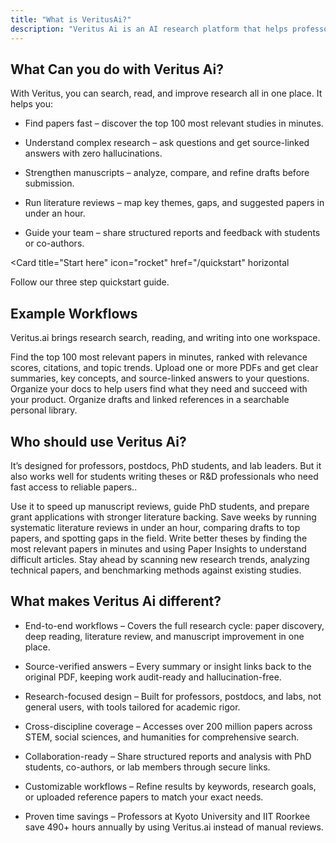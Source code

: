 ```yaml
---
title: "What is VeritusAi?"
description: "Veritus Ai is an AI research platform that helps professors, postdocs, and students save time. It brings paper search, paper insights, and manuscript review into one place. Researchers at Kyoto University, MIT, and IIT Roorkee already use it to finish tasks five times faster."
---
```


## What Can you do with Veritus Ai?

With Veritus, you can search, read, and improve research all in one place. It helps you:

- Find papers fast – discover the top 100 most relevant studies in minutes.

- Understand complex research – ask questions and get source-linked answers with zero hallucinations.

- Strengthen manuscripts – analyze, compare, and refine drafts before submission.

- Run literature reviews – map key themes, gaps, and suggested papers in under an hour.

- Guide your team – share structured reports and feedback with students or co-authors.

<Card
  title="Start here"
  icon="rocket"
  href="/quickstart"
  horizontal
>
  Follow our three step quickstart guide.
</Card>

## Example Workflows

Veritus.ai brings research search, reading, and writing into one workspace.

<Columns cols={2}>
  <Card
    title="Paper Search"
    icon="pen-to-square"
    href="/development"
  >
    Find the top 100 most relevant papers in minutes, ranked with relevance scores, citations, and topic trends.
  </Card>
  <Card
    title="Paper Insights"
    icon="palette"
    href="/essentials/settings"
  >
    Upload one or more PDFs and get clear summaries, key concepts, and source-linked answers to your questions.
  </Card>
    <Card
    title="Manuscript Assistant"
    icon="map"
    href="/essentials/navigation"
  >
    Organize your docs to help users find what they need and succeed with your product.
  </Card>
  <Card
    title="Paper Collection"
    icon="terminal"
    href="/api-reference/introduction"
  >
   Organize drafts and linked references in a searchable personal library.
  </Card>
</Columns>

## Who should use Veritus Ai?

It’s designed for professors, postdocs, PhD students, and lab leaders. But it also works well for students writing theses or R&D professionals who need fast access to reliable papers..

<Columns cols={2}>
  <Card
    title="Professors and Lab Leaders"
    icon="pen-fancy"
    href="/essentials/markdown"
  >
    Use it to speed up manuscript reviews, guide PhD students, and prepare grant applications with stronger literature backing.
  </Card>
  <Card
    title="Postdocs and PhD Students"
    icon="code"
    href="/essentials/code"
  >
    Save weeks by running systematic literature reviews in under an hour, comparing drafts to top papers, and spotting gaps in the field.
  </Card>
  <Card
    title="Graduate and Undergraduate Students"
    icon="image"
    href="/essentials/images"
  >
    Write better theses by finding the most relevant papers in minutes and using Paper Insights to understand difficult articles.
  </Card>
  <Card
    title="R&D Professionals"
    icon="recycle"
    href="/essentials/reusable-snippets"
  >
    Stay ahead by scanning new research trends, analyzing technical papers, and benchmarking methods against existing studies.
  </Card>
</Columns>

## What makes Veritus Ai different?


- End-to-end workflows – Covers the full research cycle: paper discovery, deep reading, literature review, and manuscript improvement in one place.

- Source-verified answers – Every summary or insight links back to the original PDF, keeping work audit-ready and hallucination-free.

- Research-focused design – Built for professors, postdocs, and labs, not general users, with tools tailored for academic rigor.

- Cross-discipline coverage – Accesses over 200 million papers across STEM, social sciences, and humanities for comprehensive search.

- Collaboration-ready – Share structured reports and analysis with PhD students, co-authors, or lab members through secure links.

- Customizable workflows – Refine results by keywords, research goals, or uploaded reference papers to match your exact needs.

- Proven time savings – Professors at Kyoto University and IIT Roorkee save 490+ hours annually by using Veritus.ai instead of manual reviews.
